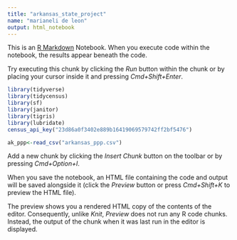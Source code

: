 ```yaml
---
title: "arkansas_state_project"
name: "marianeli de leon"
output: html_notebook
---
```


This is an [R Markdown](http://rmarkdown.rstudio.com) Notebook. When you execute code within the notebook, the results appear beneath the code. 

Try executing this chunk by clicking the *Run* button within the chunk or by placing your cursor inside it and pressing *Cmd+Shift+Enter*. 
```r
library(tidyverse)
library(tidycensus)
library(sf)
library(janitor)
library(tigris)
library(lubridate)
census_api_key("23d86a0f3402e889b16419069579742ff2bf5476")
```

```r
ak_ppp<-read_csv("arkansas_ppp.csv")
```

Add a new chunk by clicking the *Insert Chunk* button on the toolbar or by pressing *Cmd+Option+I*.

When you save the notebook, an HTML file containing the code and output will be saved alongside it (click the *Preview* button or press *Cmd+Shift+K* to preview the HTML file). 

The preview shows you a rendered HTML copy of the contents of the editor. Consequently, unlike *Knit*, *Preview* does not run any R code chunks. Instead, the output of the chunk when it was last run in the editor is displayed.

